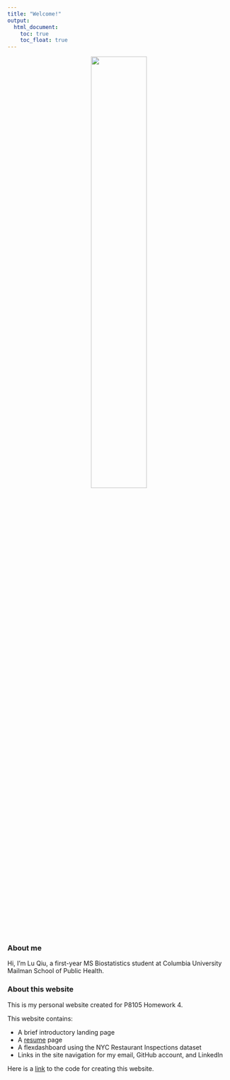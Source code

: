 ```yaml
---
title: "Welcome!"
output: 
  html_document:
    toc: true
    toc_float: true
---
```



<style type="text/css">

h1.title {
  text-align: center;
}

</style>

<center>
<img src="images/my_photo.jpg" style="width:50%" class="center">
</center>

<br>

### About me
Hi, I'm Lu Qiu, a first-year MS Biostatistics student at Columbia University Mailman School of Public Health.

### About this website

This is my personal website created for P8105 Homework 4.

This website contains:

* A brief introductory landing page
* A [resume](resume.html) page
* A flexdashboard using the NYC Restaurant Inspections dataset
* Links in the site navigation for my email, GitHub account, and LinkedIn


Here is a [link](https://github.com/Lu-Qiu/lu-qiu.github.io) to the code for creating this website.


